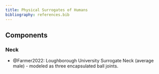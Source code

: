 ```yaml
---
title: Physical Surrogates of Humans
bibliography: references.bib
---
```



## Components

### Neck

- @Farmer2022: Loughborough University Surrogate Neck (average male) - modeled as three encapsulated ball joints. 